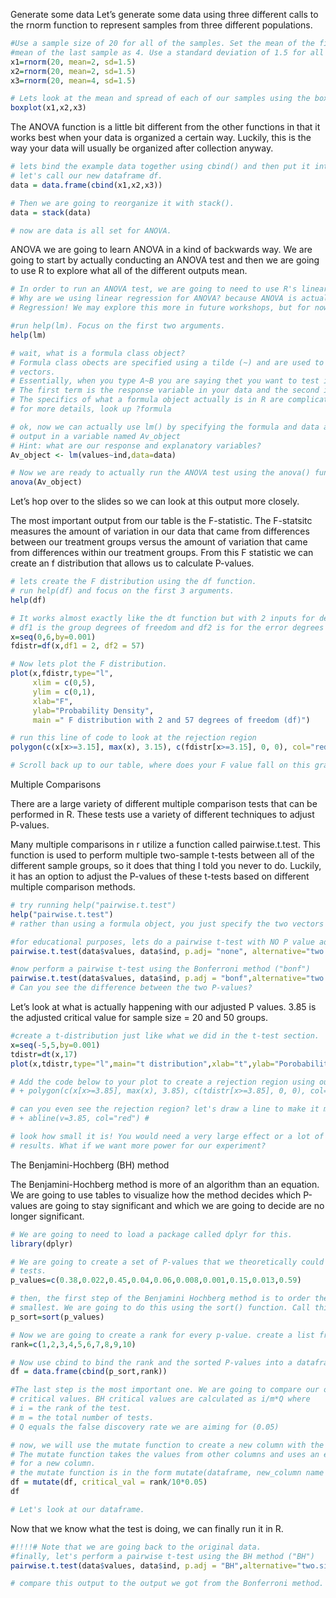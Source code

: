 Generate some data
Let's generate some data using three different calls to the rnorm function to represent samples from three different populations.
```r
#Use a sample size of 20 for all of the samples. Set the mean of the first two samples as 2 and set the 
#mean of the last sample as 4. Use a standard deviation of 1.5 for all samples. 
x1=rnorm(20, mean=2, sd=1.5)
x2=rnorm(20, mean=2, sd=1.5)
x3=rnorm(20, mean=4, sd=1.5)

# Lets look at the mean and spread of each of our samples using the boxplot() function. 
boxplot(x1,x2,x3)
```

The ANOVA function is a little bit different from the other functions in that it works best when your data is organized a certain way. Luckily, this is the way your data will usually be organized after collection anyway.
```r
# lets bind the example data together using cbind() and then put it into a dataframe with data.frame(). 
# let's call our new dataframe df. 
data = data.frame(cbind(x1,x2,x3))

# Then we are going to reorganize it with stack(). 
data = stack(data)

# now are data is all set for ANOVA.
```

ANOVA
we are going to learn ANOVA in a kind of backwards way. We are going to start by actually conducting an ANOVA test and then we are going to use R to explore what all of the different outputs mean. 

```r
# In order to run an ANOVA test, we are going to need to use R's linear regression function lm()
# Why are we using linear regression for ANOVA? because ANOVA is actually a special application of Linear
# Regression! We may explore this more in future workshops, but for now do not worry about it. 

#run help(lm). Focus on the first two arguments. 
help(lm)

# wait, what is a formula class object? 
# Formula class obects are specified using a tilde (~) and are used to specify a relationship between two
# vectors.
# Essentially, when you type A~B you are saying thet you want to test if variable A is dependent on B.
# The first term is the response variable in your data and the second is the explanatory variable. 
# The specifics of what a formula object actually is in R are complicated and beyond this workshop. 
# for more details, look up ?formula 

# ok, now we can actually use lm() by specifying the formula and data arguments. run lm and save the 
# output in a variable named Av_object
# Hint: what are our response and explanatory variables? 
Av_object <- lm(values~ind,data=data) 

# Now we are ready to actually run the ANOVA test using the anova() function. 
anova(Av_object)
```
Let's hop over to the slides so we can look at this output more closely. 

The most important output from our table is the F-statistic. The F-statsitc measures the amount of variation in our data that came from differences between our treatment groups versus the amount of variation that came from differences within our treatment groups. From this F statistic we can create an f distribution that allows us to calculate P-values. 
```r
# lets create the F distribution using the df function.
# run help(df) and focus on the first 3 arguments. 
help(df)

# It works almost exactly like the dt function but with 2 inputs for degrees of freedom. 
# df1 is the group degrees of freedom and df2 is for the error degrees of freedom. 
x=seq(0,6,by=0.001)
fdistr=df(x,df1 = 2, df2 = 57)

# Now lets plot the F distribution. 
plot(x,fdistr,type="l",
     xlim = c(0,5), 
     ylim = c(0,1),
     xlab="F",
     ylab="Probability Density",
     main =" F distribution with 2 and 57 degrees of freedom (df)")

# run this line of code to look at the rejection region
polygon(c(x[x>=3.15], max(x), 3.15), c(fdistr[x>=3.15], 0, 0), col="red")

# Scroll back up to our table, where does your F value fall on this graph? does it make sense that you were/were'nt able to reject the null?
```
Multiple Comparisons

There are a large variety of different multiple comparison tests that can be performed in R. These tests use a variety of different techniques to adjust P-values. 

Many multiple comparisons in r utilize a function called pairwise.t.test. This function is used to perform multiple two-sample t-tests between all of the different sample groups, so it does that thing I told you never to do. Luckily, it has an option to adjust the P-values of these t-tests based on different multiple comparison methods. 
```r
# try running help("pairwise.t.test")
help("pairwise.t.test")
# rather than using a formula object, you just specify the two vectors you are looking at. 

#for educational purposes, lets do a pairwise t-test with NO P value adjustment whatsoever ("none"). 
pairwise.t.test(data$values, data$ind, p.adj= "none", alternative="two.sided")
```
```r
#now perform a pairwise t-test using the Bonferroni method ("bonf")
pairwise.t.test(data$values, data$ind, p.adj = "bonf",alternative="two.sided")
# Can you see the difference between the two P-values? 
```

Let's look at what is actually happening with our adjusted P values. 3.85 is the adjusted critical value for sample size = 20 and 50 groups. 
```r
#create a t-distribution just like what we did in the t-test section.
x=seq(-5,5,by=0.001)
tdistr=dt(x,17)
plot(x,tdistr,type="l",main="t distribution",xlab="t",ylab="Porobability Density") + polygon(c(x[x>=3.85], max(x), 3.85), c(tdistr[x>=3.85], 0, 0), col="red") + abline(v=3.85, col="red")

# Add the code below to your plot to create a rejection region using our altered P-value. 
# + polygon(c(x[x>=3.85], max(x), 3.85), c(tdistr[x>=3.85], 0, 0), col="red") #

# can you even see the rejection region? let's draw a line to make it more clear
# + abline(v=3.85, col="red") #

# look how small it is! You would need a very large effect or a lot of power to find any significant 
# results. What if we want more power for our experiment? 

```

The Benjamini-Hochberg (BH) method

The Benjamini-Hochberg method is more of an algorithm than an equation. We are going to use tables to visualize how the method decides which P-values are going to stay significant and which we are going to decide are no longer significant. 


```r
# We are going to need to load a package called dplyr for this. 
library(dplyr)

# We are going to create a set of P-values that we theoretically could have gotten from performing 10 
# tests. 
p_values=c(0.38,0.022,0.45,0.04,0.06,0.008,0.001,0.15,0.013,0.59)

# then, the first step of the Benjamini Hochberg method is to order the P-values from largest to 
# smallest. We are going to do this using the sort() function. Call this sorted vector p_sort
p_sort=sort(p_values)

# Now we are going to create a rank for every p-value. create a list from 1 to 10 using c(). 
rank=c(1,2,3,4,5,6,7,8,9,10)

# Now use cbind to bind the rank and the sorted P-values into a dataframe (should be familiar to what we # did at te beginning of the markdown file.)
df = data.frame(cbind(p_sort,rank))

#The last step is the most important one. We are going to compare our ordered P-values to a set of BH 
# critical values. BH critical values are calculated as i/m*Q where
# i = the rank of the test. 
# m = the total number of tests. 
# Q equals the false discovery rate we are aiming for (0.05)

# now, we will use the mutate function to create a new column with the critical values for each test.
# The mutate function takes the values from other columns and uses an equation to calculate the values 
# for a new column. 
# the mutate function is in the form mutate(dataframe, new_column name = equation)
df = mutate(df, critical_val = rank/10*0.05)
df

# Let's look at our dataframe. 
```

Now that we know what the test is doing, we can finally run it in R. 

```r
#!!!!# Note that we are going back to the original data. 
#finally, let's perform a pairwise t-test using the BH method ("BH")
pairwise.t.test(data$values, data$ind, p.adj = "BH",alternative="two.sided")

# compare this output to the output we got from the Bonferroni method. 
```
